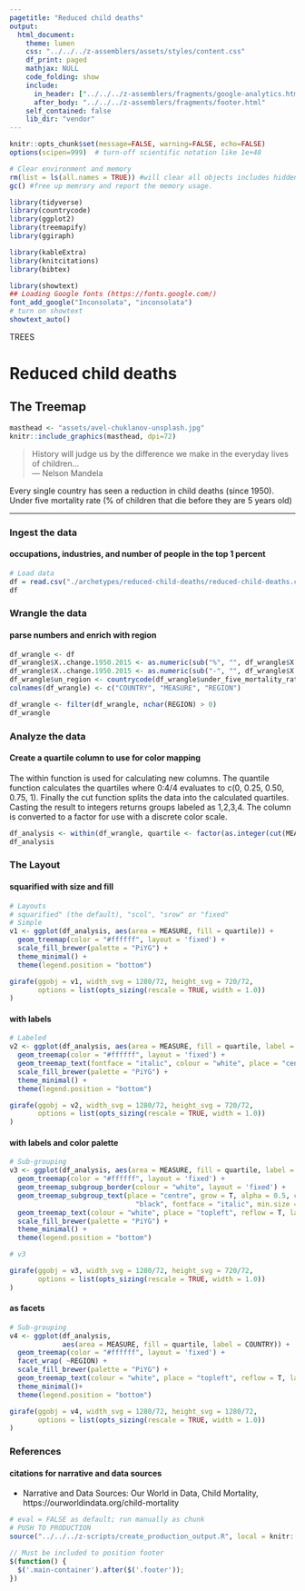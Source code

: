 ```yaml
---
pagetitle: "Reduced child deaths"
output:
  html_document:
    theme: lumen
    css: "../../../z-assemblers/assets/styles/content.css"
    df_print: paged
    mathjax: NULL
    code_folding: show
    include:
      in_header: ["../../../z-assemblers/fragments/google-analytics.html", "../../../z-assemblers/fragments/header.html"]
      after_body: "../../../z-assemblers/fragments/footer.html"
    self_contained: false
    lib_dir: "vendor"
---
```


```r

knitr::opts_chunk$set(message=FALSE, warning=FALSE, echo=FALSE)
options(scipen=999)  # turn-off scientific notation like 1e+48

# Clear environment and memory
rm(list = ls(all.names = TRUE)) #will clear all objects includes hidden objects.
gc() #free up memrory and report the memory usage.

library(tidyverse)
library(countrycode)
library(ggplot2)
library(treemapify)
library(ggiraph)

library(kableExtra)
library(knitcitations)
library(bibtex)

library(showtext)
## Loading Google fonts (https://fonts.google.com/)
font_add_google("Inconsolata", "inconsolata")
# turn on showtext
showtext_auto()

```

<div class="activity">
TREES  
</div>

# Reduced child deaths
## The Treemap


```r

masthead <- "assets/avel-chuklanov-unsplash.jpg"
knitr::include_graphics(masthead, dpi=72)

```

> History will judge us by the difference we make in the everyday lives of children...\
--- Nelson Mandela\

Every single country has seen a reduction in child deaths (since 1950). Under five mortality rate (% of children that die before they are 5 years old)

***

### Ingest the data
#### occupations, industries, and number of people in the top 1 percent


```r

# Load data
df = read.csv("./archetypes/reduced-child-deaths/reduced-child-deaths.csv", header = TRUE, stringsAsFactors = FALSE)  # read text file 
df

```


### Wrangle the data
#### parse numbers and enrich with region


```r

df_wrangle <- df
df_wrangle$X..change.1950.2015 <- as.numeric(sub("%", "", df_wrangle$X..change.1950.2015))
df_wrangle$X..change.1950.2015 <- as.numeric(sub("-", "", df_wrangle$X..change.1950.2015))
df_wrangle$un_region <- countrycode(df_wrangle$under_five_mortality_rate, origin='country.name', destination='un.region.name')
colnames(df_wrangle) <- c("COUNTRY", "MEASURE", "REGION")

df_wrangle <- filter(df_wrangle, nchar(REGION) > 0)
df_wrangle

```



### Analyze the data
#### Create a quartile column to use for color mapping

The within function is used for calculating new columns. The quantile function calculates the quartiles where 0:4/4 evaluates to c(0, 0.25, 0.50, 0.75, 1). Finally the cut function splits the data into the calculated quartiles. Casting the result to integers returns groups labeled as 1,2,3,4. The column is converted to a factor for use with a discrete color scale.


```r

df_analysis <- within(df_wrangle, quartile <- factor(as.integer(cut(MEASURE, quantile(MEASURE, probs=0:4/4), include.lowest=TRUE))))
df_analysis

```


### The Layout
#### squarified with size and fill


```r

# Layouts
# squarified" (the default), "scol", "srow" or "fixed"
# Simple
v1 <- ggplot(df_analysis, aes(area = MEASURE, fill = quartile)) +
  geom_treemap(color = "#ffffff", layout = 'fixed') +
  scale_fill_brewer(palette = "PiYG") +
  theme_minimal() +
  theme(legend.position = "bottom")

girafe(ggobj = v1, width_svg = 1280/72, height_svg = 720/72,
       options = list(opts_sizing(rescale = TRUE, width = 1.0))
)

```


#### with labels


```r

# Labeled
v2 <- ggplot(df_analysis, aes(area = MEASURE, fill = quartile, label = COUNTRY)) +
  geom_treemap(color = "#ffffff", layout = 'fixed') +
  geom_treemap_text(fontface = "italic", colour = "white", place = "centre", grow = TRUE, layout = 'fixed') +
  scale_fill_brewer(palette = "PiYG") +
  theme_minimal() +
  theme(legend.position = "bottom")

girafe(ggobj = v2, width_svg = 1280/72, height_svg = 720/72,
       options = list(opts_sizing(rescale = TRUE, width = 1.0))
)

```


#### with labels and color palette


```r

# Sub-grouping
v3 <- ggplot(df_analysis, aes(area = MEASURE, fill = quartile, label = COUNTRY, subgroup = REGION)) +
  geom_treemap(color = "#ffffff", layout = 'fixed') +
  geom_treemap_subgroup_border(colour = "white", layout = 'fixed') +
  geom_treemap_subgroup_text(place = "centre", grow = T, alpha = 0.5, colour =
                               "black", fontface = "italic", min.size = 0, layout = 'fixed') +
  geom_treemap_text(colour = "white", place = "topleft", reflow = T, layout = 'fixed') +
  scale_fill_brewer(palette = "PiYG") +
  theme_minimal() +
  theme(legend.position = "bottom")

# v3

girafe(ggobj = v3, width_svg = 1280/72, height_svg = 720/72,
       options = list(opts_sizing(rescale = TRUE, width = 1.0))
)

```


#### as facets


```r

# Sub-grouping
v4 <- ggplot(df_analysis, 
             aes(area = MEASURE, fill = quartile, label = COUNTRY)) +
  geom_treemap(color = "#ffffff", layout = 'fixed') +
  facet_wrap( ~REGION) +
  scale_fill_brewer(palette = "PiYG") +
  geom_treemap_text(colour = "white", place = "topleft", reflow = T, layout = 'fixed') +
  theme_minimal()+
  theme(legend.position = "bottom")

girafe(ggobj = v4, width_svg = 1280/72, height_svg = 1280/72,
       options = list(opts_sizing(rescale = TRUE, width = 1.0))
)

```


### References
#### citations for narrative and data sources

* Narrative and Data Sources: Our World in Data, Child Mortality, https://ourworldindata.org/child-mortality  


```r

# eval = FALSE as default; run manually as chunk
# PUSH TO PRODUCTION
source("../../../z-scripts/create_production_output.R", local = knitr::knit_global())

```


```js

// Must be included to position footer
$(function() {
  $('.main-container').after($('.footer'));
})

```
